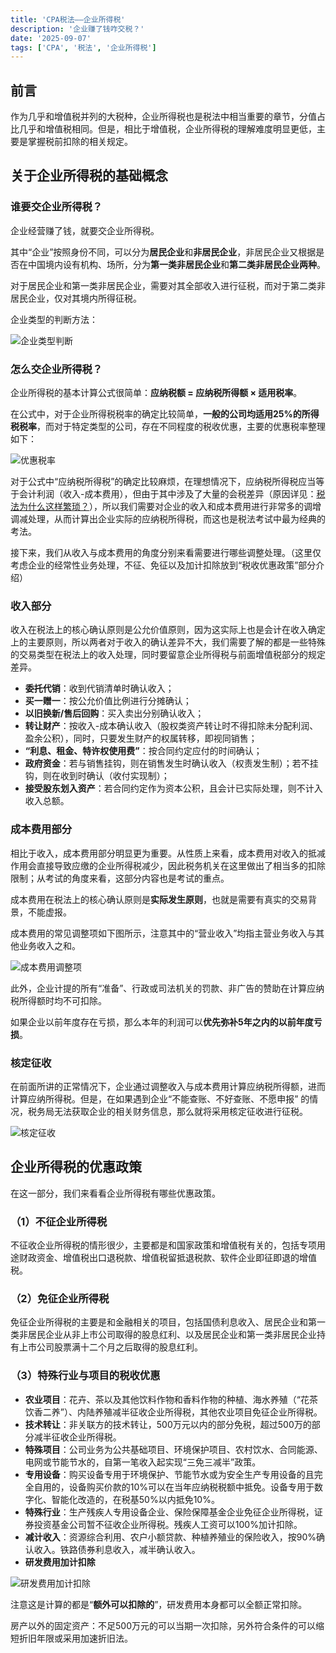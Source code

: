```yaml
---
title: 'CPA税法——企业所得税'
description: '企业赚了钱咋交税？'
date: '2025-09-07'
tags: ['CPA', '税法', '企业所得税']
---
```


## 前言

作为几乎和增值税并列的大税种，企业所得税也是税法中相当重要的章节，分值占比几乎和增值税相同。但是，相比于增值税，企业所得税的理解难度明显更低，主要是掌握税前扣除的相关规定。

## 关于企业所得税的基础概念

### 谁要交企业所得税？

企业经营赚了钱，就要交企业所得税。

其中“企业”按照身份不同，可以分为**居民企业**和**非居民企业**，非居民企业又根据是否在中国境内设有机构、场所，分为**第一类非居民企业**和**第二类非居民企业两种**。

对于居民企业和第一类非居民企业，需要对其全部收入进行征税，而对于第二类非居民企业，仅对其境内所得征税。

企业类型的判断方法：

<div style={{ display: 'flex', justifyContent: 'center', margin: '20px 0' }}>
  <img
    src="/images/blog/CPA-Tax-Corporate-Income-Tax/1.webp"
    alt="企业类型判断"
    style={{ maxWidth: '100%', height: 'auto' }}
  />
</div>

### 怎么交企业所得税？

企业所得税的基本计算公式很简单：**应纳税额 = 应纳税所得额 × 适用税率**。

在公式中，对于企业所得税税率的确定比较简单，**一般的公司均适用25%的所得税税率**，而对于特定类型的公司，存在不同程度的税收优惠，主要的优惠税率整理如下：

<div style={{ display: 'flex', justifyContent: 'center', margin: '20px 0' }}>
  <img
    src="/images/blog/CPA-Tax-Corporate-Income-Tax/2.webp"
    alt="优惠税率"
    style={{ maxWidth: '100%', height: 'auto' }}
  />
</div>

对于公式中“应纳税所得税”的确定比较麻烦，在理想情况下，应纳税所得税应当等于会计利润（收入-成本费用），但由于其中涉及了大量的会税差异（原因详见：[税法为什么这样繁琐？](/blogs/Tax-Law-Complexity)），所以我们需要对企业的收入和成本费用进行非常多的调增调减处理，从而计算出企业实际的应纳税所得税，而这也是税法考试中最为经典的考法。

接下来，我们从收入与成本费用的角度分别来看需要进行哪些调整处理。（这里仅考虑企业的经常性业务处理，不征、免征以及加计扣除放到“税收优惠政策”部分介绍）

### 收入部分

收入在税法上的核心确认原则是公允价值原则，因为这实际上也是会计在收入确定上的主要原则，所以两者对于收入的确认差异不大，我们需要了解的都是一些特殊的交易类型在税法上的收入处理，同时要留意企业所得税与前面增值税部分的规定差异。

- **委托代销**：收到代销清单时确认收入；
- **买一赠一**：按公允价值比例进行分摊确认；
- **以旧换新/售后回购**：买入卖出分别确认收入；
- **转让财产**：按收入-成本确认收入（股权类资产转让时不得扣除未分配利润、盈余公积），同时，只要发生财产的权属转移，即视同销售；
- **“利息、租金、特许权使用费”**：按合同约定应付的时间确认；
- **政府资金**：若与销售挂钩，则在销售发生时确认收入（权责发生制）；若不挂钩，则在收到时确认（收付实现制）；
- **接受股东划入资产**：若合同约定作为资本公积，且会计已实际处理，则不计入收入总额。

### 成本费用部分

相比于收入，成本费用部分明显更为重要。从性质上来看，成本费用对收入的抵减作用会直接导致应缴的企业所得税减少，因此税务机关在这里做出了相当多的扣除限制；从考试的角度来看，这部分内容也是考试的重点。

成本费用在税法上的核心确认原则是**实际发生原则**，也就是需要有真实的交易背景，不能虚报。

成本费用的常见调整项如下图所示，注意其中的“营业收入”均指主营业务收入与其他业务收入之和。

<div style={{ display: 'flex', justifyContent: 'center', margin: '20px 0' }}>
  <img
    src="/images/blog/CPA-Tax-Corporate-Income-Tax/3.webp"
    alt="成本费用调整项"
    style={{ maxWidth: '100%', height: 'auto' }}
  />
</div>

此外，企业计提的所有“准备”、行政或司法机关的罚款、非广告的赞助在计算应纳税所得额时均不可扣除。

如果企业以前年度存在亏损，那么本年的利润可以**优先弥补5年之内的以前年度亏损**。

### 核定征收

在前面所讲的正常情况下，企业通过调整收入与成本费用计算应纳税所得额，进而计算应纳所得税。但是，在如果遇到企业“不能查账、不好查账、不愿申报” 的情况，税务局无法获取企业的相关财务信息，那么就将采用核定征收进行征税。

<div style={{ display: 'flex', justifyContent: 'center', margin: '20px 0' }}>
  <img
    src="/images/blog/CPA-Tax-Corporate-Income-Tax/4.webp"
    alt="核定征收"
    style={{ maxWidth: '100%', height: 'auto' }}
  />
</div>

## 企业所得税的优惠政策

在这一部分，我们来看看企业所得税有哪些优惠政策。

### （1）不征企业所得税

不征收企业所得税的情形很少，主要都是和国家政策和增值税有关的，包括专项用途财政资金、增值税出口退税款、增值税留抵退税款、软件企业即征即退的增值税。

### （2）免征企业所得税

免征企业所得税的主要是和金融相关的项目，包括国债利息收入、居民企业和第一类非居民企业从非上市公司取得的股息红利、以及居民企业和第一类非居民企业持有上市公司股票满十二个月之后取得的股息红利。

### （3）特殊行业与项目的税收优惠

- **农业项目**：花卉、茶以及其他饮料作物和香料作物的种植、海水养殖（“花茶饮香二养”）、内陆养殖减半征收企业所得税，其他农业项目免征企业所得税。
- **技术转让**：非关联方的技术转让，500万元以内的部分免税，超过500万的部分减半征收企业所得税。
- **特殊项目**：公司业务为公共基础项目、环境保护项目、农村饮水、合同能源、电网或节能节水的，自第一笔收入起实现“三免三减半”政策。
- **专用设备**：购买设备专用于环境保护、节能节水或为安全生产专用设备的且完全自用的，设备购买价款的10%可以在当年应纳税税额中抵免。设备专用于数字化、智能化改造的，在税基50%以内抵免10%。
- **特殊行业**：生产残疾人专用设备企业、保险保障基金企业免征企业所得税，证券投资基金公司暂不征收企业所得税。残疾人工资可以100%加计扣除。
- **减计收入**：资源综合利用、农户小额贷款、种植养殖业的保险收入，按90%确认收入。铁路债券利息收入，减半确认收入。
- **研发费用加计扣除**

<div style={{ display: 'flex', justifyContent: 'center', margin: '20px 0' }}>
  <img
    src="/images/blog/CPA-Tax-Corporate-Income-Tax/5.webp"
    alt="研发费用加计扣除"
    style={{ maxWidth: '100%', height: 'auto' }}
  />
</div>

注意这是计算的都是“**额外可以扣除的**”，研发费用本身都可以全额正常扣除。

房产以外的固定资产：不足500万元的可以当期一次扣除，另外符合条件的可以缩短折旧年限或采用加速折旧法。
